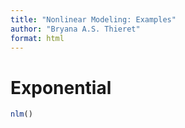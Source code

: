 ```yaml
---
title: "Nonlinear Modeling: Examples"
author: "Bryana A.S. Thieret"
format: html
---
```




# Exponential  

```r
nlm()
```




